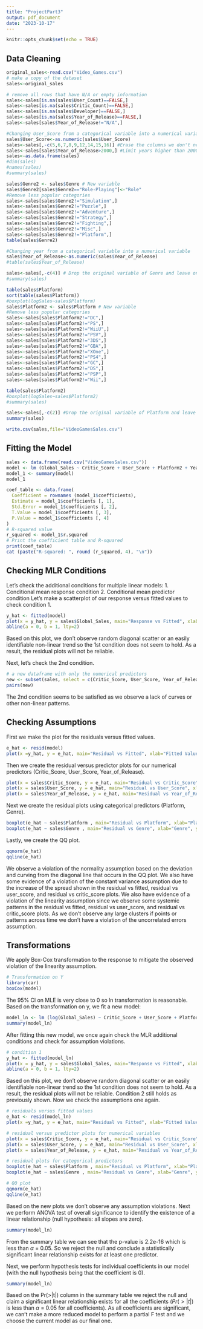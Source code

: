 ```yaml
---
title: "ProjectPart3"
output: pdf_document
date: "2023-10-17"
---
```


```r
knitr::opts_chunk$set(echo = TRUE)
```

## Data Cleaning

```r
original_sales<-read.csv("Video_Games.csv")
# make a copy of the dataset
sales<-original_sales

# remove all rows that have N/A or empty information
sales<-sales[is.na(sales$User_Count)==FALSE,]
sales<-sales[is.na(sales$Critic_Count)==FALSE,]
sales<-sales[is.na(sales$Developer)==FALSE,]
sales<-sales[is.na(sales$Year_of_Release)==FALSE,]
sales<-sales[sales$Year_of_Release!="N/A",]

#Changing User_Score from a categorical variable into a numerical variable
sales$User_Score<-as.numeric(sales$User_Score)
sales<-sales[,-c(5,6,7,8,9,12,14,15,16)] #Erase the columns we don't need
sales<-sales[sales$Year_of_Release>2000,] #Limit years higher than 2000
sales<-as.data.frame(sales)
#dim(sales)
#names(sales)
#summary(sales)

sales$Genre2 <- sales$Genre # New variable
sales$Genre2[sales$Genre2=="Role-Playing"]<-"Role"
#Remove less popular categories
sales<-sales[sales$Genre2!="Simulation",]
sales<-sales[sales$Genre2!="Puzzle",]
sales<-sales[sales$Genre2!="Adventure",]
sales<-sales[sales$Genre2!="Strategy",]
sales<-sales[sales$Genre2!="Fighting",]
sales<-sales[sales$Genre2!="Misc",]
sales<-sales[sales$Genre2!="Platform",]
table(sales$Genre2)

#Changing year from a categorical variable into a numerical variable
sales$Year_of_Release<-as.numeric(sales$Year_of_Release)
#table(sales$Year_of_Release)

sales<-sales[,-c(4)] # Drop the original variable of Genre and leave only Genre2
#summary(sales)

table(sales$Platform)
sort(table(sales$Platform))
#boxplot(logSales~sales$Platform)
sales$Platform2 <- sales$Platform # New variable
#Remove less popular categories
sales<-sales[sales$Platform2!="DC",]
sales<-sales[sales$Platform2!="PS",]
sales<-sales[sales$Platform2!="WiiU",]
sales<-sales[sales$Platform2!="PSV",]
sales<-sales[sales$Platform2!="3DS",]
sales<-sales[sales$Platform2!="GBA",]
sales<-sales[sales$Platform2!="XOne",]
sales<-sales[sales$Platform2!="PS4",]
sales<-sales[sales$Platform2!="GC",]
sales<-sales[sales$Platform2!="DS",]
sales<-sales[sales$Platform2!="PSP",]
sales<-sales[sales$Platform2!="Wii",]

table(sales$Platform2)
#boxplot(logSales~sales$Platform2)
#summary(sales)

sales<-sales[,-c(2)] #Drop the original variable of Platform and leave only Platform2
summary(sales)

write.csv(sales,file="VideoGamesSales.csv")

```
## Fitting the Model

```r

sales <- data.frame(read.csv("VideoGamesSales.csv"))
model <- lm (Global_Sales ~ Critic_Score + User_Score + Platform2 + Year_of_Release + Genre2, data = sales)
model_1 <- summary(model) 
model_1

coef_table <- data.frame(
  Coefficient = rownames (model_1$coefficients),
  Estimate = model_1$coefficients [, 1],
  Std.Error = model_1$coefficients [, 2],
  T.Value = model_1$coefficients [, 3], 
  P.Value = model_1$coefficients [, 4]
)
# R-squared value
r_squared <- model_1$r.squared
# Print the coefficient table and R-squared 
print(coef_table)
cat (paste("R-squared: ", round (r_squared, 4), "\n"))
```
## Checking MLR Conditions
Let's check the additional conditions for multiple linear models:
1. Conditional mean response condition
2. Conditional mean predictor condition
Let's make a scatterplot of our response versus fitted values to check condition 1.
```r
y_hat <- fitted(model)
plot(x = y_hat, y = sales$Global_Sales, main="Response vs Fitted", xlab="Fitted Values", ylab="Global Sales (in millions)")
abline(a = 0, b = 1, lty=2)
```

Based on this plot, we don't observe random diagonal scatter or an easily identifiable non-linear trend so the 1st condition does not seem to hold. As a result, the residual plots will not be reliable.

Next, let's check the 2nd condition.
```r
# a new dataframe with only the numerical predictors
new <- subset(sales, select = c(Critic_Score, User_Score, Year_of_Release))
pairs(new)
```
The 2nd condition seems to be satisfied as we observe a lack of curves or other non-linear patterns.

## Checking Assumptions 
First we make the plot for the residuals versus fitted values.
```r
e_hat <- resid(model)
plot(x =y_hat, y = e_hat, main="Residual vs Fitted", xlab="Fitted Values", ylab="Residuals")
```
Then we create the residual versus predictor plots for our numerical predictors (Critic_Score, User_Score, Year_of_Release).
```r
plot(x = sales$Critic_Score, y = e_hat, main="Residual vs Critic_Score", xlab="Critic Score", ylab="Residual")
plot(x = sales$User_Score, y = e_hat, main="Residual vs User_Score", xlab="User Score", ylab="Residual")
plot(x = sales$Year_of_Release, y = e_hat, main="Residual vs Year_of_Release", xlab="Year of Release", ylab="Residual")
```
Next we create the residual plots using categorical predictors (Platform, Genre).

```r
boxplot(e_hat ~ sales$Platform , main="Residual vs Platform", xlab="Platform", ylab="Residuals")
boxplot(e_hat ~ sales$Genre , main="Residual vs Genre", xlab="Genre", ylab="Residuals")
```

Lastly, we create the QQ plot.
```r
qqnorm(e_hat) 
qqline(e_hat)
```
We observe a violation of the normality assumption based on the deviation and curving from the diagonal line that occurs in the QQ plot. 
We also have some evidence of a violation of the constant variance assumption due to the increase of the spread shown in the residual vs fitted, residual vs user_score, and residual vs critic_score plots.
We also have evidence of a violation of the linearity assumption since we observe some systemic patterns in the residual vs fitted, residual vs user_score, and residual vs critic_score plots.
As we don't observe any large clusters if points or patterns across time we don't have a violation of the uncorrelated errors assumption.

## Transformations

We apply Box-Cox transformation to the response to mitigate the observed violation of the linearity assumption.
```r
# Transformation on Y
library(car)
boxCox(model)
```
The 95% Cl on MLE is very close to 0 so ln transformation is reasonable.
Based on the transformation on y, we fit a new model:
```r
model_ln <- lm (log(Global_Sales) ~ Critic_Score + User_Score + Platform2 + Year_of_Release + Genre2, data = sales)
summary(model_ln)
```
After fitting this new model, we once again check the MLR additional conditions and check for assumption violations.

```r
# condition 1
y_hat <- fitted(model_ln)
plot(x = y_hat, y = sales$Global_Sales, main="Response vs Fitted", xlab="Fitted Values", ylab="Global Sales (in millions)")
abline(a = 0, b = 1, lty=2)
```
Based on this plot, we don't observe random diagonal scatter or an easily identifiable non-linear trend so the 1st condition does not seem to hold. As a result, the residual plots will not be reliable.
Condition 2 still holds as previously shown.
Now we check the assumptions one again.
```r
# residuals versus fitted values
e_hat <- resid(model_ln)
plot(x =y_hat, y = e_hat, main="Residual vs Fitted", xlab="Fitted Values", ylab="Residuals")
```

```r
# residual versus predictor plots for numerical variables
plot(x = sales$Critic_Score, y = e_hat, main="Residual vs Critic_Score", xlab="Critic Score", ylab="Residual")
plot(x = sales$User_Score, y = e_hat, main="Residual vs User_Score", xlab="User Score", ylab="Residual")
plot(x = sales$Year_of_Release, y = e_hat, main="Residual vs Year_of_Release", xlab="Year of Release", ylab="Residual")
```

```r
# residual plots for categorical predictors
boxplot(e_hat ~ sales$Platform , main="Residual vs Platform", xlab="Platform", ylab="Residuals")
boxplot(e_hat ~ sales$Genre , main="Residual vs Genre", xlab="Genre", ylab="Residuals")
```

```r
# QQ plot
qqnorm(e_hat) 
qqline(e_hat)
```

Based on the new plots we don't observe any assumption violations.
Next we perform ANOVA test of overall significance to identify the existence of a linear relationship (null hypothesis: all slopes are zero).
```r
summary(model_ln)
```
From the summary table we can see that the p-value is 2.2e-16 which is less than $\alpha$ = 0.05. So we reject the null and conclude a statistically significant linear relationship exists for at least one predictor.

Next, we perform hypothesis tests for individual coefficients in our model (with the null hypothesis being that the coefficient is 0).
```r
summary(model_ln)
```

Based on the Pr(>|t|) column in the summary table we reject the null and claim a significant linear relationship exists for all the coefficients ($Pr(>|t|)$ is less than $\alpha$ = 0.05 for all coefficients). As all coefficients are significant, we can't make a more reduced model to perform a partial F test and we choose the current model as our final one.